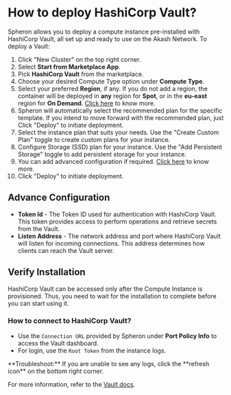 
# How to deploy HashiCorp Vault?

Spheron allows you to deploy a compute instance pre-installed with HashiCorp Vault, all set up and ready to use on the Akash Network.
To deploy a Vault:

1. Click "New Cluster" on the top right corner.
2. Select **Start from Marketplace App**.
3. Pick **HashiCorp Vault** from the marketplace.
4. Choose your desired Compute Type option under **Compute Type**.
5. Select your preferred **Region**, if any. If you do not add a region, the container will be deployed in **any** region for **Spot**, or in the **eu-east** region for **On Demand**. [Click here](/compute/cluster/#region) to know more.
6. Spheron will automatically select the recommended plan for the specific template. If you intend to move forward with the recommended plan, just Click "Deploy" to initiate deployment.
7. Select the instance plan that suits your needs. Use the "Create Custom Plan" toggle to create custom plans for your instance.
8. Configure Storage (SSD) plan for your instance. Use the "Add Persistent Storage" toggle to add persistent storage for your instance.
9. You can add advanced configuration if required. [Click here](/compute/cluster/#additional-configuration-1) to know more.
10. Click "Deploy" to initiate deployment.

## Advance Configuration

- **Token Id** - The Token ID used for authentication with HashiCorp Vault. This token provides access to perform operations and retrieve secrets from the Vault.
- **Listen Address** - The network address and port where HashiCorp Vault will listen for incoming connections. This address determines how clients can reach the Vault server.

## Verify Installation

HashiCorp Vault can be accessed only after the Compute Instance is provisioned.
Thus, you need to wait for the installation to complete before you can start using it.

### How to connect to HashiCorp Vault?

- Use the `Connection URL` provided by Spheron under **Port Policy Info** to access the Vault dashboard.
- For login, use the `Root Token` from the instance logs.

<Callout>
  **Troubleshoot:** If you are unable to see any logs, click the **refresh
  icon** on the bottom right corner.
</Callout>

For more information, refer to the [Vault docs](https://developer.hashicorp.com/vault/tutorials/getting-started-ui/getting-started-ui).

<Navigation name="Deploy Vault" />
